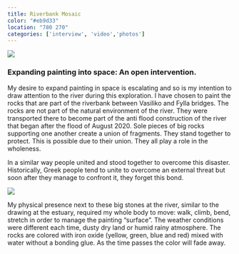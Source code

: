 ```yaml
---
title: Riverbank Mosaic 
color: "#eb9d33"
location: "780 270"
categories: ['interview', 'video','photos']
---
```


![](mosaic/cover.jpg)

### Expanding painting into space: An open intervention.

My desire to expand painting in space is escalating and so is my intention to draw attention to the river during this exploration. I have chosen to paint the rocks that are part of the riverbank between Vasiliko and Fylla bridges. The rocks are not part of the natural environment of the river. They were transported there to become part of the anti flood construction of the river that began after the flood of August 2020. Sole pieces of big rocks supporting one another create a union of fragments. They stand together to protect. This is possible due to their union. They all play a role in the wholeness. 

In a similar way people united and stood together to overcome this disaster. Historically, Greek people tend to unite to overcome an external threat but soon after they manage to confront it, they forget this bond.

![](mosaic/close.jpg)

My physical presence next to these big stones at the river, similar to the drawing at the estuary, required my whole body to move: walk, climb, bend, stretch in order to manage the painting “surface”. The weather conditions were different each time, dusty dry land or humid rainy atmosphere. The rocks are colored with iron oxide (yellow, green, blue and red) mixed with water without a bonding glue. As the time passes the color will fade away. 

<Gallery folder="mosaic/making-off" grid={3} />